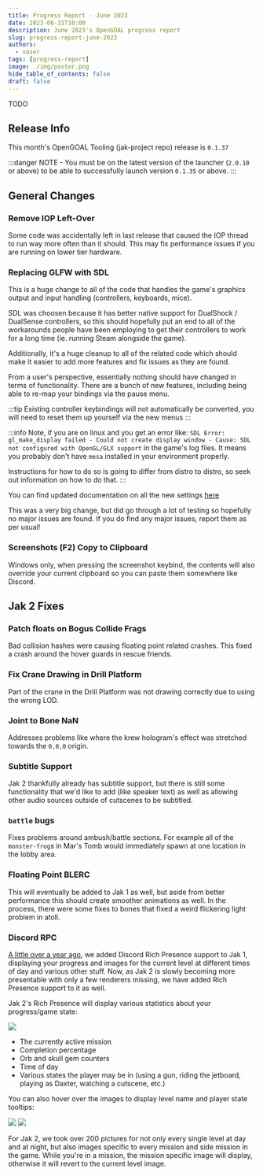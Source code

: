 ```yaml
---
title: Progress Report - June 2023
date: 2023-06-31T10:00
description: June 2023's OpenGOAL progress report
slug: progress-report-june-2023
authors:
  - vaser
tags: [progress-report]
image: ./img/poster.png
hide_table_of_contents: false
draft: false
---
```


<head>
  <meta name="twitter:card" content="summary_large_image" />
</head>

TODO

<!--truncate-->

## Release Info

This month's OpenGOAL Tooling (jak-project repo) release is `0.1.37`

<div className="row markdownMarginBottom">
  <div className="col col--6">
    <LauncherDownloadLink />
  </div>
</div>

:::danger
NOTE - You must be on the latest version of the launcher (`2.0.10` or above) to be able to successfully launch version `0.1.35` or above.
:::

## General Changes

### Remove IOP Left-Over <PRLink href="https://github.com/open-goal/jak-project/pull/2681"/>

Some code was accidentally left in last release that caused the IOP thread to run way more often than it should. This may fix performance issues if you are running on lower tier hardware.

### Replacing GLFW with SDL <PRLink href="https://github.com/open-goal/jak-project/pull/2397"/> <PRLink href="https://github.com/open-goal/jak-project/pull/2691"/> <PRLink href="https://github.com/open-goal/jak-project/pull/2694"/> <PRLink href="https://github.com/open-goal/jak-project/pull/2697"/> <PRLink href="https://github.com/open-goal/jak-project/pull/2730"/>

This is a huge change to all of the code that handles the game's graphics output and input handling (controllers, keyboards, mice).

SDL was choosen because it has better native support for DualShock / DualSense controllers, so this should hopefully put an end to all of the workarounds people have been employing to get their controllers to work for a long time (ie. running Steam alongside the game).

Additionally, it's a huge cleanup to all of the related code which should make it easier to add more features and fix issues as they are found.

From a user's perspective, essentially nothing should have changed in terms of functionality.  There are a bunch of new features, including being able to re-map your bindings via the pause menu.

:::tip
Existing controller keybindings will not automatically be converted, you will need to reset them up yourself via the new menus
:::

:::info
Note, if you are on linux and you get an error like: `SDL Error: gl_make_display failed - Could not create display window - Cause: SDL not configured with OpenGL/GLX support` in the game's log files. It means you probably don't have `mesa` installed in your environment properly.

Instructions for how to do so is going to differ from distro to distro, so seek out information on how to do that.
:::

You can find updated documentation on all the new settings [here](/docs/usage/settings/#input-options)

This was a very big change, but did go through a lot of testing so hopefully no major issues are found. If you do find any major issues, report them as per usual!

### Screenshots (F2) Copy to Clipboard <PRLink href="https://github.com/open-goal/jak-project/pull/2739"/>

Windows only, when pressing the screenshot keybind, the contents will also override your current clipboard so you can paste them somewhere like Discord.

## Jak 2 Fixes

### Patch floats on Bogus Collide Frags <PRLink href="https://github.com/open-goal/jak-project/pull/2686"/>

Bad collision hashes were causing floating point related crashes. This fixed a crash around the hover guards in rescue friends.

### Fix Crane Drawing in Drill Platform <PRLink href="https://github.com/open-goal/jak-project/pull/2692"/>

Part of the crane in the Drill Platform was not drawing correctly due to using the wrong LOD.

### Joint to Bone NaN <PRLink href="https://github.com/open-goal/jak-project/pull/2698"/>

Addresses problems like where the krew hologram's effect was stretched towards the `0,0,0` origin.

### Subtitle Support <PRLink href="https://github.com/open-goal/jak-project/pull/2672"/> <PRLink href="https://github.com/open-goal/jak-project/pull/2708"/>

Jak 2 thankfully already has subtitle support, but there is still some functionality that we'd like to add (like speaker text) as well as allowing other audio sources outside of cutscenes to be subtitled.

### `battle` bugs <PRLink href="https://github.com/open-goal/jak-project/pull/2707"/>

<!-- TODO - no screenshots for spyder envmap fix -->

Fixes problems around ambush/battle sections. For example all of the `monster-frog`s in Mar's Tomb would immediately spawn at one location in the lobby area.

### Floating Point BLERC <PRLink href="https://github.com/open-goal/jak-project/pull/2715"/>

<!-- TODO - fact check this -->

This will eventually be added to Jak 1 as well, but aside from better performance this should create smoother animations as well.  In the process, there were some fixes to bones that fixed a weird flickering light problem in atoll.

### Discord RPC <PRLink href="https://github.com/open-goal/jak-project/pull/2714"/>

[A little over a year ago](https://github.com/open-goal/jak-project/pull/1137), we added Discord Rich Presence support to Jak 1, displaying your progress and images for the current level at different times of day and various other stuff. Now, as Jak 2 is slowly becoming more presentable with only a few renderers missing, we have added Rich Presence support to it as well.

Jak 2's Rich Presence will display various statistics about your progress/game state:

![](./img/discord-rpc.png)

- The currently active mission
- Completion percentage
- Orb and skull gem counters
- Time of day
- Various states the player may be in (using a gun, riding the jetboard, playing as Daxter, watching a cutscene, etc.)

You can also hover over the images to display level name and player state tooltips:

![](./img/discord-rpc-level-tooltip.png)
![](./img/discord-rpc-focus-tooltip.png)

For Jak 2, we took over 200 pictures for not only every single level at day and at night, but also images specific to every mission and side mission in the game. While you're in a mission, the mission specific image will display, otherwise it will revert to the current level image.

<!-- TODO - https://github.com/open-goal/jak-project/pull/2740 -->

